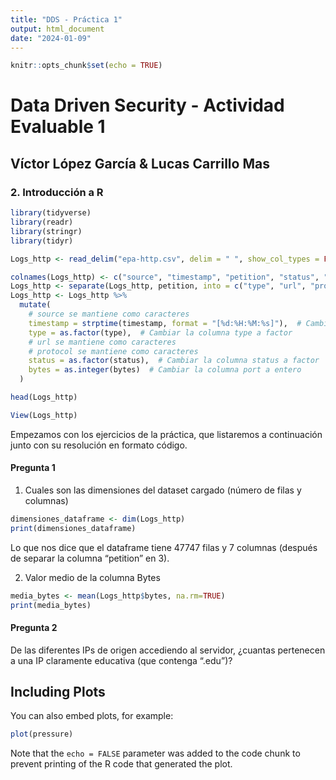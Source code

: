 ```yaml
---
title: "DDS - Práctica 1"
output: html_document
date: "2024-01-09"
---
```


```r
knitr::opts_chunk$set(echo = TRUE)
```

# Data Driven Security - Actividad Evaluable 1

## Víctor López García & Lucas Carrillo Mas

### 2. Introducción a R

```r
library(tidyverse)
library(readr)
library(stringr)
library(tidyr)
```

```r
Logs_http <- read_delim("epa-http.csv", delim = " ", show_col_types = FALSE)
```

```r
colnames(Logs_http) <- c("source", "timestamp", "petition", "status", "bytes")
Logs_http <- separate(Logs_http, petition, into = c("type", "url", "protocol"), sep = " ")
Logs_http <- Logs_http %>%
  mutate(
    # source se mantiene como caracteres
    timestamp = strptime(timestamp, format = "[%d:%H:%M:%s]"),  # Cambiar la columna timestamp a fecha
    type = as.factor(type),  # Cambiar la columna type a factor
    # url se mantiene como caracteres
    # protocol se mantiene como caracteres
    status = as.factor(status),  # Cambiar la columna status a factor
    bytes = as.integer(bytes)  # Cambiar la columna port a entero
  )

head(Logs_http)
```

```r
View(Logs_http)
```

Empezamos con los ejercicios de la práctica, que listaremos a continuación junto con su resolución en formato código.

#### Pregunta 1

1.  Cuales son las dimensiones del dataset cargado (número de filas y columnas)

```r
dimensiones_dataframe <- dim(Logs_http)
print(dimensiones_dataframe)
```

Lo que nos dice que el dataframe tiene 47747 filas y 7 columnas (después de separar la columna "petition" en 3).

2.  Valor medio de la columna Bytes

```r
media_bytes <- mean(Logs_http$bytes, na.rm=TRUE)
print(media_bytes)
```
#### Pregunta 2

De las diferentes IPs de origen accediendo al servidor, ¿cuantas pertenecen a una IP claramente educativa (que contenga ".edu")?


## Including Plots

You can also embed plots, for example:

```r
plot(pressure)
```

Note that the `echo = FALSE` parameter was added to the code chunk to prevent printing of the R code that generated the plot.
